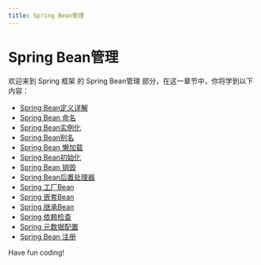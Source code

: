 ```yaml
---
title: Spring Bean管理
---
```


# Spring Bean管理

欢迎来到 Spring 框架 的 Spring Bean管理 部分，在这一章节中，你将学到以下内容：

- [Spring Bean定义详解](./0-detailed-explanation-of-the-definition-of-spring-bean.mdx)
- [Spring Bean 命名](./1-spring-bean-naming.mdx)
- [Spring Bean实例化](./2-spring-bean-instantiation.mdx)
- [Spring Bean别名](./3-spring-bean-alias.mdx)
- [Spring Bean 懒加载](./4-spring-bean-lazy-loading.mdx)
- [Spring Bean初始化](./5-spring-bean-initialization.mdx)
- [Spring Bean 销毁](./6-spring-bean-destruction.mdx)
- [Spring Bean后置处理器](./7-spring-bean-post-processor.mdx)
- [Spring 工厂Bean](./8-spring-factory-bean.mdx)
- [Spring 嵌套Bean](./9-spring-nested-bean.mdx)
- [Spring 继承Bean](./10-spring-inherited-bean.mdx)
- [Spring 依赖检查](./11-spring-dependency-check.mdx)
- [Spring 元数据配置](./12-spring-metadata-configuration.mdx)
- [Spring Bean 注册](./13-spring-bean-registration.mdx)

Have fun coding!